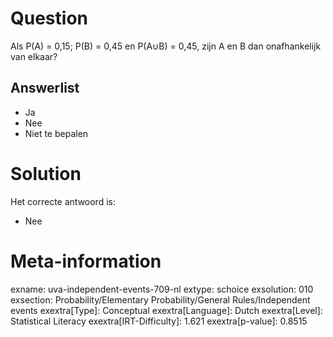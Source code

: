 Question
========

Als P(A) = 0,15; P(B) = 0,45 en P(A∪B) = 0,45, zijn A en B dan
onafhankelijk van elkaar?

Answerlist
----------

* Ja
* Nee
* Niet te bepalen

Solution
========

Het correcte antwoord is: 

* Nee

Meta-information
================
exname: uva-independent-events-709-nl
extype: schoice
exsolution: 010
exsection: Probability/Elementary Probability/General Rules/Independent events
exextra[Type]: Conceptual
exextra[Language]: Dutch
exextra[Level]: Statistical Literacy
exextra[IRT-Difficulty]: 1.621
exextra[p-value]: 0.8515
